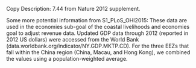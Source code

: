 Copy Description: 7.44 from Nature 2012 supplement.

Some more potential information from S1_PLoS_OHI2015:
These data are used in the economies sub-goal of the coastal livelihoods and economies goal to adjust revenue data. Updated GDP data through 2012 (reported in 2012 US dollars) were accessed from the World Bank (data.worldbank.org/indicator/NY.GDP.MKTP.CD). For the three EEZs that fall within the China region (China, Macau, and Hong Kong), we combined the values using a population-weighted average.